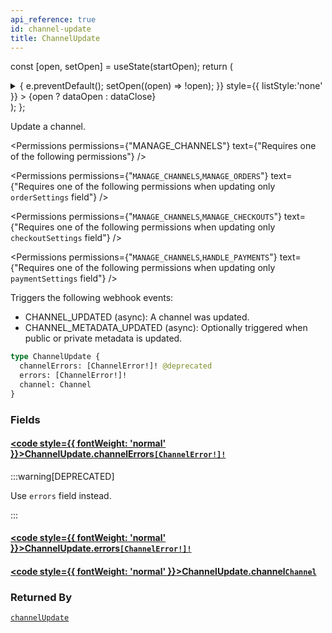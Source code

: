 ```yaml
---
api_reference: true
id: channel-update
title: ChannelUpdate
---
```






const [open, setOpen] = useState(startOpen);
return (
<details {...(open ? { open: true } : {})} className="details" style={{ border:'none', boxShadow:'none', background:'var(--ifm-background-color)' }}>
<summary
onClick={(e) => {
e.preventDefault();
setOpen((open) => !open);
}}
style={{ listStyle:'none' }} >
{open ? dataOpen : dataClose}
</summary>
{open && children}
</details>
);
};

Update a channel.


<Permissions permissions={"MANAGE_CHANNELS"} text={"Requires one of the following permissions"} />


<Permissions permissions={"`MANAGE_CHANNELS`,`MANAGE_ORDERS`"} text={"Requires one of the following permissions when updating only `orderSettings` field"} />


<Permissions permissions={"`MANAGE_CHANNELS`,`MANAGE_CHECKOUTS`"} text={"Requires one of the following permissions when updating only `checkoutSettings` field"} />


<Permissions permissions={"`MANAGE_CHANNELS`,`HANDLE_PAYMENTS`"} text={"Requires one of the following permissions when updating only `paymentSettings` field"} />


Triggers the following webhook events:

- CHANNEL_UPDATED (async): A channel was updated.
- CHANNEL_METADATA_UPDATED (async): Optionally triggered when public or private metadata is updated.

```graphql
type ChannelUpdate {
  channelErrors: [ChannelError!]! @deprecated
  errors: [ChannelError!]!
  channel: Channel
}
```

### Fields

#### [<code style={{ fontWeight: 'normal' }}>ChannelUpdate.<b>channelErrors</b></code>](#)<Bullet />[`[ChannelError!]!`](../../../api-reference/channels/objects/channel-error.mdx) <Badge class="badge badge--deprecated badge--secondary" text="deprecated"/> <Badge class="badge badge--secondary" text="non-null"/> <Badge class="badge badge--secondary" text="object"/> <Badge class="badge badge--secondary" text="channels"/>

:::warning[DEPRECATED]

Use `errors` field instead.

:::

#### [<code style={{ fontWeight: 'normal' }}>ChannelUpdate.<b>errors</b></code>](#)<Bullet />[`[ChannelError!]!`](../../../api-reference/channels/objects/channel-error.mdx) <Badge class="badge badge--secondary" text="non-null"/> <Badge class="badge badge--secondary" text="object"/> <Badge class="badge badge--secondary" text="channels"/>

#### [<code style={{ fontWeight: 'normal' }}>ChannelUpdate.<b>channel</b></code>](#)<Bullet />[`Channel`](../../../api-reference/channels/objects/channel.mdx) <Badge class="badge badge--secondary" text="object"/> <Badge class="badge badge--secondary" text="channels"/>

### Returned By

[`channelUpdate`](../../../api-reference/channels/mutations/channel-update.mdx) <Badge class="badge badge--secondary" text="mutation"/>

